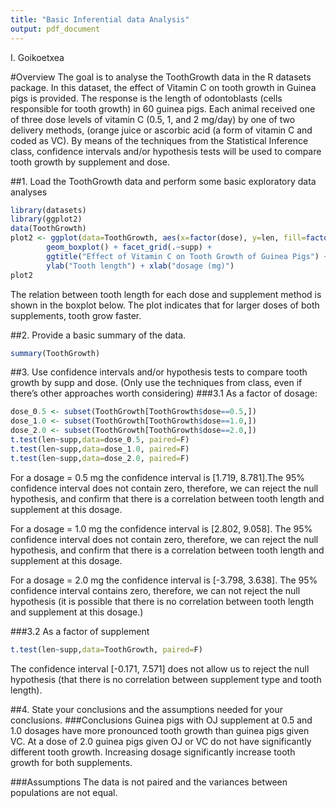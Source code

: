 ```yaml
---
title: "Basic Inferential data Analysis"
output: pdf_document
---
```

I. Goikoetxea

#Overview
The goal is to analyse the ToothGrowth data in the R datasets package. In this dataset, the effect of Vitamin C on tooth growth in Guinea pigs is provided. The response is the length of odontoblasts (cells responsible for tooth growth) in 60 guinea pigs. Each animal received one of three dose levels of vitamin C (0.5, 1, and 2 mg/day) by one of two delivery methods, (orange juice or ascorbic acid (a form of vitamin C and coded as VC). By means of the techniques from the Statistical Inference class, confidence intervals and/or hypothesis tests will be used to compare tooth growth by supplement and dose.

##1. Load the ToothGrowth data and perform some basic exploratory data analyses
```r
library(datasets)
library(ggplot2)
data(ToothGrowth)
plot2 <- ggplot(data=ToothGrowth, aes(x=factor(dose), y=len, fill=factor(dose))) + 
        geom_boxplot() + facet_grid(.~supp) + 
        ggtitle("Effect of Vitamin C on Tooth Growth of Guinea Pigs") +
        ylab("Tooth length") + xlab("dosage (mg)")
plot2
```
The relation between tooth length for each dose and supplement method is shown in the boxplot below. The plot indicates that for larger doses of both supplements, tooth grow faster.

##2. Provide a basic summary of the data.
```r
summary(ToothGrowth)
```

##3. Use confidence intervals and/or hypothesis tests to compare tooth growth by supp and dose. (Only use the techniques from class, even if there's other approaches worth considering)
###3.1 As a factor of dosage:
```r
dose_0.5 <- subset(ToothGrowth[ToothGrowth$dose==0.5,])
dose_1.0 <- subset(ToothGrowth[ToothGrowth$dose==1.0,])
dose_2.0 <- subset(ToothGrowth[ToothGrowth$dose==2.0,])
t.test(len~supp,data=dose_0.5, paired=F)
t.test(len~supp,data=dose_1.0, paired=F)
t.test(len~supp,data=dose_2.0, paired=F)
```
For a dosage = 0.5 mg the confidence interval is [1.719, 8.781].The 95% confidence interval does not contain zero, therefore, we can reject the null hypothesis, and confirm that there is a correlation between tooth length and supplement at this dosage.

For a dosage = 1.0 mg the confidence interval is [2.802, 9.058]. The 95% confidence interval does not contain zero, therefore, we can reject the null hypothesis, and confirm that there is a correlation between tooth length and supplement at this dosage.

For a dosage = 2.0 mg the confidence interval is [-3.798, 3.638]. The 95% confidence interval contains zero, therefore, we can not reject the null hypothesis (it is possible that there is no correlation between tooth length and supplement at this dosage.)

###3.2 As a factor of supplement
```r
t.test(len~supp,data=ToothGrowth, paired=F)
```
The confidence interval [-0.171, 7.571] does not allow us to reject the null hypothesis (that there is no correlation between supplement type and tooth length).

##4. State your conclusions and the assumptions needed for your conclusions.
###Conclusions
Guinea pigs with OJ supplement at 0.5 and 1.0 dosages have more pronounced tooth growth than guinea pigs given VC. At a dose of 2.0 guinea pigs given OJ or VC do not have significantly different tooth growth. Increasing dosage significantly increase tooth growth for both supplements.

###Assumptions
The data is not paired and the variances between populations are not equal.
